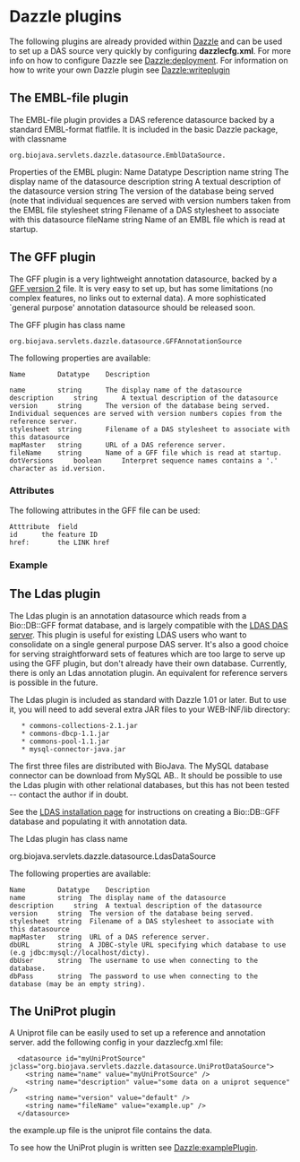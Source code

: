 =Dazzle plugins=

The following plugins are already provided within [[Dazzle]] and can be used to set up a DAS source very quickly
by configuring '''dazzlecfg.xml'''. For more info on how to configure Dazzle see [[Dazzle:deployment]]. For information on how to write your own Dazzle plugin see [[Dazzle:writeplugin]]

==The EMBL-file plugin==

The EMBL-file plugin provides a DAS reference datasource backed by a standard EMBL-format flatfile. It is included in the basic Dazzle package, with classname 
 
 org.biojava.servlets.dazzle.datasource.EmblDataSource.

Properties of the EMBL plugin:
Name 	Datatype 	Description
name 	string 	The display name of the datasource
description 	string 	A textual description of the datasource
version 	string 	The version of the database being served (note that individual sequences are served with version numbers taken from the EMBL file
stylesheet 	string 	Filename of a DAS stylesheet to associate with this datasource
fileName 	string 	Name of an EMBL file which is read at startup.

==The GFF plugin==

The GFF plugin is a very lightweight annotation datasource, backed by a [http://www.sanger.ac.uk/Software/formats/GFF/GFF_Spec.shtml GFF version 2] file. It is very easy to set up, but has some limitations (no complex features, no links out to external data). A more sophisticated `general purpose' annotation datasource should be released soon.

The GFF plugin has class name 
 org.biojava.servlets.dazzle.datasource.GFFAnnotationSource 

The following properties are available:

<pre>
Name 		Datatype 	Description

name 	 	string 		The display name of the datasource
description 	string 		A textual description of the datasource
version 	string 		The version of the database being served. Individual sequences are served with version numbers copies from the reference server.
stylesheet 	string 		Filename of a DAS stylesheet to associate with this datasource
mapMaster 	string 		URL of a DAS reference server.
fileName 	string 		Name of a GFF file which is read at startup.
dotVersions 	boolean 	Interpret sequence names contains a '.' character as id.version.
</pre>

=== Attributes ===
The following attributes in the GFF file can be used:
<pre>
Atttribute 	field
id		the feature ID
href: 		the LINK href
</pre>


=== Example ===

==The Ldas plugin==

The Ldas plugin is an annotation datasource which reads from a Bio::DB::GFF format database, and is largely compatible with the [http://www.biodas.org/servers/ LDAS DAS server]. This plugin is useful for existing LDAS users who want to consolidate on a single general purpose DAS server. It's also a good choice for serving straightforward sets of features which are too large to serve up using the GFF plugin, but don't already have their own database. Currently, there is only an Ldas annotation plugin. An equivalent for reference servers is possible in the future.

The Ldas plugin is included as standard with Dazzle 1.01 or later. But to use it, you will need to add several extra JAR files to your WEB-INF/lib directory:

    * commons-collections-2.1.jar
    * commons-dbcp-1.1.jar
    * commons-pool-1.1.jar
    * mysql-connector-java.jar

The first three files are distributed with BioJava. The MySQL database connector can be download from MySQL AB.. It should be possible to use the Ldas plugin with other relational databases, but this has not been tested -- contact the author if in doubt.

See the [http://www.biodas.org/servers/LDAS.html LDAS installation page] for instructions on creating a Bio::DB::GFF database and populating it with annotation data.

The Ldas plugin has class name 

<java>org.biojava.servlets.dazzle.datasource.LdasDataSource</java> 

The following properties are available:
<pre>
Name 		Datatype 	Description
name 		string 	The display name of the datasource
description 	string 	A textual description of the datasource
version 	string 	The version of the database being served.
stylesheet 	string 	Filename of a DAS stylesheet to associate with this datasource
mapMaster 	string 	URL of a DAS reference server.
dbURL 		string 	A JDBC-style URL specifying which database to use (e.g jdbc:mysql://localhost/dicty).
dbUser 		string 	The username to use when connecting to the database.
dbPass 		string 	The password to use when connecting to the database (may be an empty string).
</pre>

==The UniProt plugin==

A Uniprot file can be easily used to set up a reference and annotation server.
add the following config in your dazzlecfg.xml file:

<pre>
  <datasource id="myUniProtSource" jclass="org.biojava.servlets.dazzle.datasource.UniProtDataSource">
    <string name="name" value="myUniProtSource" />
    <string name="description" value="some data on a uniprot sequence" />
    <string name="version" value="default" />
    <string name="fileName" value="example.up" />
  </datasource>
</pre>

the example.up file is the uniprot file contains the data.

To see how the UniProt plugin is written see [[Dazzle:examplePlugin]].